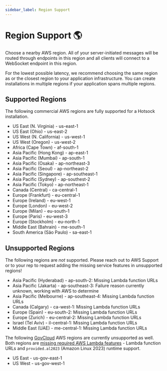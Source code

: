 ```yaml
---
sidebar_label: Region Support
---
```


# Region Support 🌎

Choose a nearby AWS region. All of your server-initiated messages will be routed through endpoints in this region and all clients will connect to a WebSocket endpoint in this region.

For the lowest possible latency, we recommend choosing the same region as or the closest region to your application infrastructure. You can create installations in multiple regions if your application spans multiple regions.

## Supported Regions

The following commercial AWS regions are fully supported for a Hotsock installation.

- US East (N. Virginia) - us-east-1
- US East (Ohio) - us-east-2
- US West (N. California) - us-west-1
- US West (Oregon) - us-west-2
- Africa (Cape Town) - af-south-1
- Asia Pacific (Hong Kong) - ap-east-1
- Asia Pacific (Mumbai) - ap-south-1
- Asia Pacific (Osaka) - ap-northeast-3
- Asia Pacific (Seoul) - ap-northeast-2
- Asia Pacific (Singapore) - ap-southeast-1
- Asia Pacific (Sydney) - ap-southest-2
- Asia Pacific (Tokyo) - ap-northeast-1
- Canada (Central) - ca-central-1
- Europe (Frankfurt) - eu-central-1
- Europe (Ireland) - eu-west-1
- Europe (London) - eu-west-2
- Europe (Milan) - eu-south-1
- Europe (Paris) - eu-west-3
- Europe (Stockholm) - eu-north-1
- Middle East (Bahrain) - me-south-1
- South America (São Paulo) - sa-east-1

## Unsupported Regions

The following regions are _not_ supported. Please reach out to AWS Support or to your rep to request adding the missing service features in unsupported regions!

- Asia Pacific (Hyderabad) - ap-south-2: Missing Lambda function URLs
- Asia Pacific (Jakarta) - ap-southeast-3: Failure reason currently unknown, working with AWS to determine
- Asia Pacific (Melbourne) - ap-southeast-4: Missing Lambda function URLs
- Canada (Calgary) - ca-west-1: Missing Lambda function URLs
- Europe (Spain) - eu-south-2: Missing Lambda function URLs
- Europe (Zurich) - eu-central-2: Missing Lambda function URLs
- Israel (Tel Aviv) - il-central-1: Missing Lambda function URLs
- Middle East (UAE) - me-central-1: Missing Lambda function URLs

The following [GovCloud](https://aws.amazon.com/govcloud-us/) AWS regions are currently unsupported as well. Both regions are [missing required AWS Lambda features](https://docs.aws.amazon.com/govcloud-us/latest/UserGuide/govcloud-lambda.html#govcloud-lambda-diffs) - Lambda function URLs and `provided.al2023` (Amazon Linux 2023) runtime support.

- US East - us-gov-east-1
- US West - us-gov-west-1
